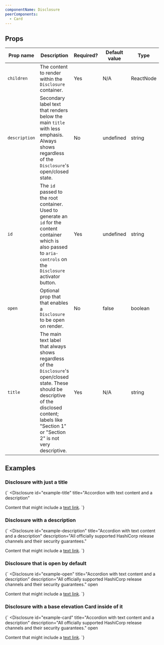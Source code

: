 ```yaml
---
componentName: Disclosure
peerComponents:
  - Card
---
```


## Props

| Prop name     | Description                                                                                                                                                                                                     | Required? | Default value | Type      |
| ------------- | --------------------------------------------------------------------------------------------------------------------------------------------------------------------------------------------------------------- | --------- | ------------- | --------- |
| `children`    | The content to render within the `Disclosure` container.                                                                                                                                                        | Yes       | N/A           | ReactNode |
| `description` | Secondary label text that renders below the main `title` with less emphasis. Always shows regardless of the `Disclosure`'s open/closed state.                                                                   | No        | undefined     | string    |
| `id`          | The `id` passed to the root container. Used to generate an `id` for the content container which is also passed to `aria-controls` on the `Disclosure` activator button.                                         | Yes       | undefined     | string    |
| `open`        | Optional prop that that enables a `Disclosure` to be open on render.                                                                                                                                            | No        | false         | boolean   |
| `title`       | The main text label that always shows regardless of the `Disclosure`'s open/closed state. These should be descriptive of the disclosed content; labels like "Section 1" or "Section 2" is not very descriptive. | Yes       | N/A           | string    |

## Examples

### Disclosure with just a title

<LiveComponent>{`
<Disclosure
  id="example-title"
  title="Accordion with text content and a description"
>
  Content that might include a <a href="/">text link</a>.
</Disclosure>
`}</LiveComponent>

### Disclosure with a description

<LiveComponent>{`
<Disclosure
  id="example-description"
  title="Accordion with text content and a description"
  description="All officially supported HashiCorp release channels and their security guarantees."
>
  Content that might include a <a href="/">text link</a>.
</Disclosure>
`}</LiveComponent>

### Disclosure that is open by default

<LiveComponent>{`
<Disclosure
  id="example-open"
  title="Accordion with text content and a description"
  description="All officially supported HashiCorp release channels and their security guarantees."
  open
>
  Content that might include a <a href="/">text link</a>.
</Disclosure>
`}</LiveComponent>

### Disclosure with a base elevation Card inside of it

<LiveComponent>{`
<Disclosure
  id="example-card"
  title="Accordion with text content and a description"
  description="All officially supported HashiCorp release channels and their security guarantees."
  open
>
  <Card elevation="base">Content that might include a <a href="/">text link</a>.</Card>
</Disclosure>
`}</LiveComponent>
